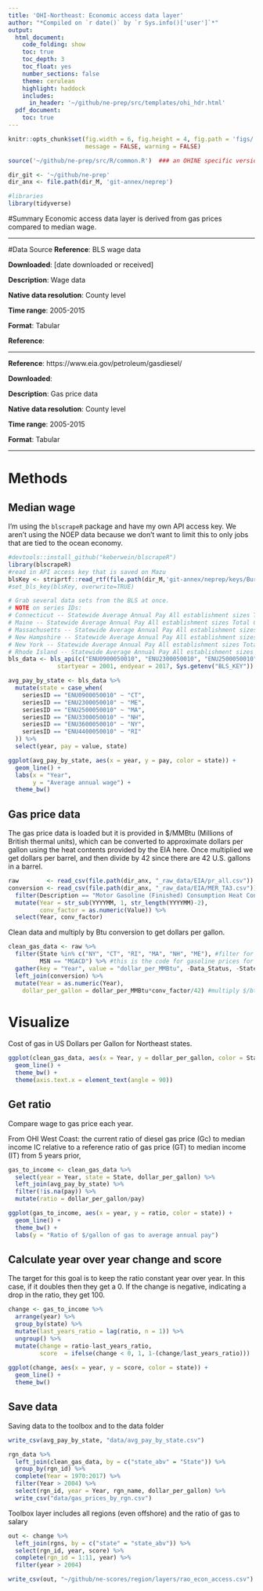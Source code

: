 ```yaml
---
title: 'OHI-Northeast: Economic access data layer'
author: "*Compiled on `r date()` by `r Sys.info()['user']`*"
output: 
  html_document:
    code_folding: show
    toc: true
    toc_depth: 3
    toc_float: yes
    number_sections: false
    theme: cerulean
    highlight: haddock
    includes: 
      in_header: '~/github/ne-prep/src/templates/ohi_hdr.html'
  pdf_document:
    toc: true
---
```


``` r
knitr::opts_chunk$set(fig.width = 6, fig.height = 4, fig.path = 'figs/',
                      message = FALSE, warning = FALSE)

source('~/github/ne-prep/src/R/common.R')  ### an OHINE specific version of common.R

dir_git <- '~/github/ne-prep'
dir_anx <- file.path(dir_M, 'git-annex/neprep')

#libraries
library(tidyverse)
```

#Summary
Economic access data layer is derived from gas prices compared to median wage.

***

#Data Source 
**Reference**: BLS wage data

**Downloaded**: [date downloaded or received]

**Description**:  Wage data

**Native data resolution**: County level

**Time range**: 2005-2015

**Format**:  Tabular

**Reference**: 

---
**Reference**: https://www.eia.gov/petroleum/gasdiesel/

**Downloaded**: 

**Description**: Gas price data

**Native data resolution**: County level

**Time range**: 2005-2015

**Format**:  Tabular

***
  
# Methods

## Median wage

I'm using the `blscrapeR` package and have my own API access key. We aren't using the NOEP data because we don't want to limit this to only jobs that are tied to the ocean economy.

```r
#devtools::install_github("keberwein/blscrapeR")
library(blscrapeR)
#read in API access key that is saved on Mazu
blsKey <- striprtf::read_rtf(file.path(dir_M,'git-annex/neprep/keys/BureauofLaborStatistics.rtf'))
#set_bls_key(blsKey, overwrite=TRUE)
```


```r

# Grab several data sets from the BLS at once.
# NOTE on series IDs: 
# Connecticut -- Statewide Average Annual Pay All establishment sizes Total Covered Total, all industries: ENU0900050010
# Maine -- Statewide Average Annual Pay All establishment sizes Total Covered Total, all industries: ENU2300050010
# Massachusetts -- Statewide Average Annual Pay All establishment sizes Total Covered Total, all industries: ENU2500050010
# New Hampshire -- Statewide Average Annual Pay All establishment sizes Total Covered Total, all industries: ENU3300050010
# New York -- Statewide Average Annual Pay All establishment sizes Total Covered Total, all industries: ENU3600050010
# Rhode Island -- Statewide Average Annual Pay All establishment sizes Total Covered Total, all industries: ENU4400050010
bls_data <- bls_api(c("ENU0900050010", "ENU2300050010", "ENU2500050010", "ENU3300050010", "ENU3600050010", "ENU4400050010"),
              startyear = 2001, endyear = 2017, Sys.getenv("BLS_KEY")) 

avg_pay_by_state <- bls_data %>%
  mutate(state = case_when(
    seriesID == "ENU0900050010" ~ "CT",
    seriesID == "ENU2300050010" ~ "ME",
    seriesID == "ENU2500050010" ~ "MA",
    seriesID == "ENU3300050010" ~ "NH",
    seriesID == "ENU3600050010" ~ "NY",
    seriesID == "ENU4400050010" ~ "RI"
  )) %>%
  select(year, pay = value, state)

ggplot(avg_pay_by_state, aes(x = year, y = pay, color = state)) +
  geom_line() +
  labs(x = "Year",
       y = "Average annual wage") +
  theme_bw()
```


## Gas price data

The gas price data is loaded but it is provided in $/MMBtu (Millions of British thermal units), which can be converted to approximate dollars per gallon using the heat contents provided by the EIA here. Once multiplied we get dollars per barrel, and then divide by 42 since there are 42 U.S. gallons in a barrel.

```r
raw        <- read_csv(file.path(dir_anx, "_raw_data/EIA/pr_all.csv"))
conversion <- read_csv(file.path(dir_anx, "_raw_data/EIA/MER_TA3.csv")) %>% #data to convert raw data from Btu to barrels
  filter(Description == "Motor Gasoline (Finished) Consumption Heat Content") %>%
  mutate(Year = str_sub(YYYYMM, 1, str_length(YYYYMM)-2),
         conv_factor = as.numeric(Value)) %>%
  select(Year, conv_factor)
```

Clean data and multiply by Btu conversion to get dollars per gallon.
```r
clean_gas_data <- raw %>%
  filter(State %in% c("NY", "CT", "RI", "MA", "NH", "ME"), #filter for just our states
         MSN == "MGACD") %>% #this is the code for gasoline prices for the transportation sector
  gather(key = "Year", value = "dollar_per_MMBtu", -Data_Status, -State, -MSN) %>%
  left_join(conversion) %>%
  mutate(Year = as.numeric(Year),
    dollar_per_gallon = dollar_per_MMBtu*conv_factor/42) #multiply $/btu by conversion to get $/barrel, then divide by 42 to get dollar per gallon since there are 42 gallons in a barrel

```

# Visualize

Cost of gas in US Dollars per Gallon for Northeast states.

```r
ggplot(clean_gas_data, aes(x = Year, y = dollar_per_gallon, color = State, group = State)) +
  geom_line() +
  theme_bw() +
  theme(axis.text.x = element_text(angle = 90))
```

## Get ratio

Compare wage to gas price each year.

From OHI West Coast: the current ratio of diesel gas price (Gc) to median income IC relative to a reference ratio of gas price (GT) to median income (IT) from 5 years prior, 

```r

gas_to_income <- clean_gas_data %>%
  select(year = Year, state = State, dollar_per_gallon) %>%
  left_join(avg_pay_by_state) %>%
  filter(!is.na(pay)) %>%
  mutate(ratio = dollar_per_gallon/pay)

ggplot(gas_to_income, aes(x = year, y = ratio, color = state)) +
  geom_line() +
  theme_bw() +
  labs(y = "Ratio of $/gallon of gas to average annual pay")

```

## Calculate year over year change and score

The target for this goal is to keep the ratio constant year over year. In this case, if it doubles then they get a 0. If the change is negative, indicating a drop in the ratio, they get 100.

```r
change <- gas_to_income %>%
  arrange(year) %>%
  group_by(state) %>%
  mutate(last_years_ratio = lag(ratio, n = 1)) %>%
  ungroup() %>%
  mutate(change = ratio-last_years_ratio,
         score  = ifelse(change < 0, 1, 1-(change/last_years_ratio)))
  
ggplot(change, aes(x = year, y = score, color = state)) +
  geom_line() +
  theme_bw()
```


## Save data

Saving data to the toolbox and to the data folder

```r
write_csv(avg_pay_by_state, "data/avg_pay_by_state.csv")
```


```r
rgn_data %>%
  left_join(clean_gas_data, by = c("state_abv" = "State")) %>%
  group_by(rgn_id) %>%
  complete(Year = 1970:2017) %>%
  filter(Year > 2004) %>%
  select(rgn_id, year = Year, rgn_name, dollar_per_gallon) %>%
  write_csv("data/gas_prices_by_rgn.csv")
```

Toolbox layer includes all regions (even offshore) and the ratio of gas to salary

```r
out <- change %>%
  left_join(rgns, by = c("state" = "state_abv")) %>%
  select(rgn_id, year, score) %>%
  complete(rgn_id = 1:11, year) %>%
  filter(year > 2004)

write_csv(out, "~/github/ne-scores/region/layers/rao_econ_access.csv")
```


